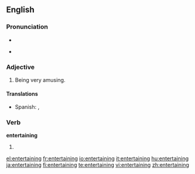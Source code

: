 ==English==

===Pronunciation===
* {{audio|en-us-entertaining.ogg|Audio (US)}}

* {{rhymes|eɪnɪŋ}}

===Adjective===
{{en-adj}}

# Being very amusing.

====Translations====
{{trans-top|amusing}}
* Spanish: {{t-|es|divertido|m}}, {{t-|es|divertida|f}}
{{trans-mid}}
{{trans-bottom}}

===Verb===
'''entertaining'''

# {{present participle of|[[entertain]]}}

[[el:entertaining]]
[[fr:entertaining]]
[[io:entertaining]]
[[it:entertaining]]
[[hu:entertaining]]
[[ja:entertaining]]
[[fi:entertaining]]
[[te:entertaining]]
[[vi:entertaining]]
[[zh:entertaining]]